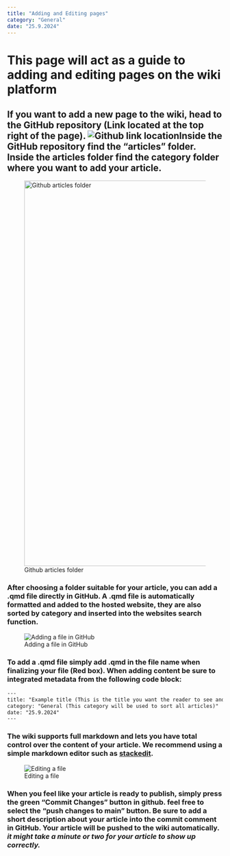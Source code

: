 ```yaml
---
title: "Adding and Editing pages"
category: "General"
date: "25.9.2024"
---
```


# This page will act as a guide to adding and editing pages on the wiki platform

## If you want to add a new page to the wiki, head to the GitHub repository (Link located at the top right of the page). ![Github link location](tutorialimg1.png)Inside the GitHub repository find the "articles" folder. Inside the articles folder find the category folder where you want to add your article. 

![Github articles folder](tutorialimg2.png){fig-align="center" width="900"}

### After choosing a folder suitable for your article, you can add a .qmd file directly in GitHub. A .qmd file is automatically formatted and added to the hosted website, they are also sorted by category and inserted into the websites search function. 

![Adding a file in GitHub](tutorialimg3.png)

### To add a .qmd file simply add .qmd in the file name when finalizing your file (Red box). When adding content be sure to integrated metadata from the following code block: 

``` {#metadata .HTML}
---
title: "Example title (This is the title you want the reader to see and "interact" with)"
category: "General (This category will be used to sort all articles)"
date: "25.9.2024"
---
```

### The wiki supports full markdown and lets you have total control over the content of your article. We recommend using a simple markdown editor such as [stackedit](https://stackedit.io/). 

![Editing a file](tutorialimg4.png)

### When you feel like your article is ready to publish, simply press the green "Commit Changes" button in github. feel free to select the "push changes to main" button. Be sure to add a short description about your article into the commit comment in GitHub. Your article will be pushed to the wiki automatically. *it might take a minute or two for your article to show up correctly.*
